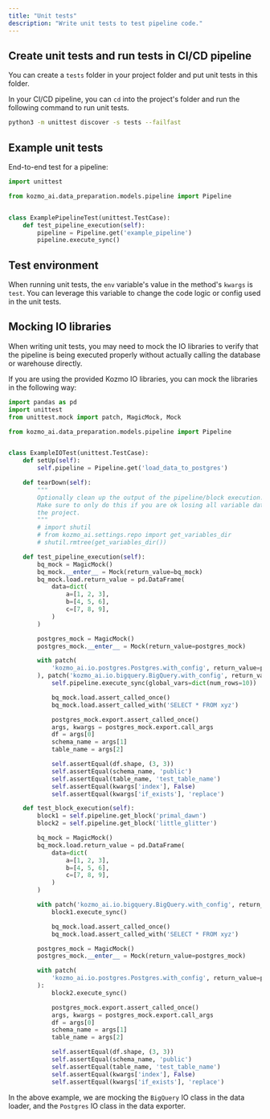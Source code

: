 ```yaml
---
title: "Unit tests"
description: "Write unit tests to test pipeline code."
---
```


## Create unit tests and run tests in CI/CD pipeline

You can create a `tests` folder in your project folder and put unit tests in this folder.

In your CI/CD pipeline, you can `cd` into the project's folder and run the following command
to run unit tests.
```bash
python3 -m unittest discover -s tests --failfast
```

## Example unit tests

End-to-end test for a pipeline:

```python
import unittest

from kozmo_ai.data_preparation.models.pipeline import Pipeline


class ExamplePipelineTest(unittest.TestCase):
    def test_pipeline_execution(self):
        pipeline = Pipeline.get('example_pipeline')
        pipeline.execute_sync()
```

## Test environment
When running unit tests, the `env` variable's value in the method's `kwargs` is `test`.
You can leverage this variable to change the code logic or config used in the unit tests.

## Mocking IO libraries

When writing unit tests, you may need to mock the IO libraries to verify that the pipeline
is being executed properly without actually calling the database or warehouse directly.

If you are using the provided Kozmo IO libraries, you can mock the libraries in the following way:

```python
import pandas as pd
import unittest
from unittest.mock import patch, MagicMock, Mock

from kozmo_ai.data_preparation.models.pipeline import Pipeline


class ExampleIOTest(unittest.TestCase):
    def setUp(self):
        self.pipeline = Pipeline.get('load_data_to_postgres')

    def tearDown(self):
        """
        Optionally clean up the output of the pipeline/block execution.
        Make sure to only do this if you are ok losing all variable data for
        the project.
        """
        # import shutil
        # from kozmo_ai.settings.repo import get_variables_dir
        # shutil.rmtree(get_variables_dir())

    def test_pipeline_execution(self):
        bq_mock = MagicMock()
        bq_mock.__enter__ = Mock(return_value=bq_mock)
        bq_mock.load.return_value = pd.DataFrame(
            data=dict(
                a=[1, 2, 3],
                b=[4, 5, 6],
                c=[7, 8, 9],
            )
        )

        postgres_mock = MagicMock()
        postgres_mock.__enter__ = Mock(return_value=postgres_mock)

        with patch(
            'kozmo_ai.io.postgres.Postgres.with_config', return_value=postgres_mock
        ), patch('kozmo_ai.io.bigquery.BigQuery.with_config', return_value=bq_mock):
            self.pipeline.execute_sync(global_vars=dict(num_rows=10))

            bq_mock.load.assert_called_once()
            bq_mock.load.assert_called_with('SELECT * FROM xyz')

            postgres_mock.export.assert_called_once()
            args, kwargs = postgres_mock.export.call_args
            df = args[0]
            schema_name = args[1]
            table_name = args[2]

            self.assertEqual(df.shape, (3, 3))
            self.assertEqual(schema_name, 'public')
            self.assertEqual(table_name, 'test_table_name')
            self.assertEqual(kwargs['index'], False)
            self.assertEqual(kwargs['if_exists'], 'replace')

    def test_block_execution(self):
        block1 = self.pipeline.get_block('primal_dawn')
        block2 = self.pipeline.get_block('little_glitter')

        bq_mock = MagicMock()
        bq_mock.load.return_value = pd.DataFrame(
            data=dict(
                a=[1, 2, 3],
                b=[4, 5, 6],
                c=[7, 8, 9],
            )
        )

        with patch('kozmo_ai.io.bigquery.BigQuery.with_config', return_value=bq_mock):
            block1.execute_sync()

            bq_mock.load.assert_called_once()
            bq_mock.load.assert_called_with('SELECT * FROM xyz')

        postgres_mock = MagicMock()
        postgres_mock.__enter__ = Mock(return_value=postgres_mock)

        with patch(
            'kozmo_ai.io.postgres.Postgres.with_config', return_value=postgres_mock
        ):
            block2.execute_sync()

            postgres_mock.export.assert_called_once()
            args, kwargs = postgres_mock.export.call_args
            df = args[0]
            schema_name = args[1]
            table_name = args[2]

            self.assertEqual(df.shape, (3, 3))
            self.assertEqual(schema_name, 'public')
            self.assertEqual(table_name, 'test_table_name')
            self.assertEqual(kwargs['index'], False)
            self.assertEqual(kwargs['if_exists'], 'replace')
```

In the above example, we are mocking the `BigQuery` IO class in the data loader, and the
`Postgres` IO class in the data exporter.
